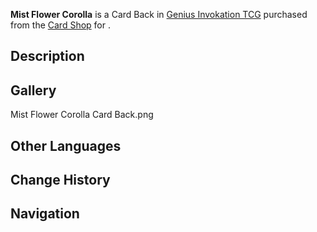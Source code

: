 {{About|the Card Back|the item|Mist Flower Corolla}}
{{Item Infobox
|title        = Mist Flower Corolla
|id           = 339015
|image        = Item Mist Flower Corolla Card Back.png
|type         = Card Backs
|quality      = 3
|description  = A [[Genius Invokation TCG]] card back that can be obtained and switched around. They say that card backs with different designs also come with minute differences in make and texture. Some players also make collecting card backs of different styles their pursuit and hobby.
|source1      = {{Sold By}}
}}
'''Mist Flower Corolla''' is a Card Back in [[Genius Invokation TCG]] purchased from the [[Card Shop]] for {{Item|Mist Flower Corolla|x=100}}.

==Description==
{{Description|"To concede gracefully is your inevitable end."|Deck Design Settings Menu}}

==Gallery==
<gallery>
Mist Flower Corolla Card Back.png
</gallery>

==Other Languages==
{{Transclude|Mist Flower Corolla|Other Languages}}

==Change History==
{{Change History|3.3}}

==Navigation==
{{Genius Invokation TCG Navbox|Card Accessory}}
